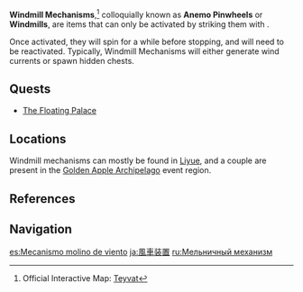 {{Terminology Infobox
|image        = Windmill Mechanism.png
|type         = Exploration
|region       = Liyue
|region2      = Fontaine
}}
'''Windmill Mechanisms''',<ref>Official Interactive Map: [https://webstatic-sea.mihoyo.com/app/ys-map-sea/index.html#/map/2?shown_types=65 Teyvat]</ref> colloquially known as '''Anemo Pinwheels''' or '''Windmills''', are items that can only be activated by striking them with {{Color|Anemo DMG}}.

Once activated, they will spin for a while before stopping, and will need to be reactivated. Typically, Windmill Mechanisms will either generate wind currents or spawn hidden chests.

==Quests==
*[[The Floating Palace]]

==Locations==
Windmill mechanisms can mostly be found in [[Liyue]], and a couple are present in the [[Golden Apple Archipelago]] event region.

==References==
{{Reflist}}

==Navigation==
{{Exploration Navbox|Liyue}}

[[es:Mecanismo molino de viento]]
[[ja:風車装置]]
[[ru:Мельничный механизм]]